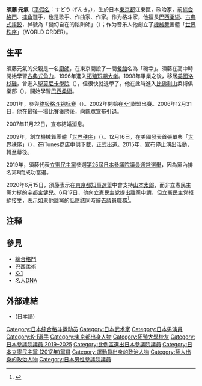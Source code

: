 {{expand Japanese}}
{{Infobox_Officeholder
| name = 須藤 元氣
| image = G_sudo.jpg
| office2 = {{JPN}}[[參議院_(日本)|參議院]]議員
|term_start2  = 2019年7月29日
|term_end2   = 
|predecessor2 = 
|successor2   = 
|constituency2= [[日本參議院比例區|比例區]]
| spouse = 
| parents=
| relatives=
| birth_date = {{birth date and age|1978|3|8}}
| birth_place = {{JPN}}[[東京都|東京都]][[江東区_(東京都)|江東区]]
| party = （[[立憲民主党_(日本2017年)|立憲民主党]]→）<br/>[[無党籍|無党籍]]
| alma_mater = [[拓殖短期大学|拓殖短期大学]]<br>{{link-en|聖莫妮卡學院|Santa Monica College}}藝術系<br>[[拓殖大学|拓殖大学]]研究院地方政治行政研究科
| religion = 
| website  = [https://sudogenki.com 須藤元気-WE ARE ALL ONE]
|module={{藝人
|embed=yes
|類型=男藝人
|代表作=《[[假面騎士W_Forever_A至Z/命運的Gaia_Memory|假面騎士W Forever A至Z/命運的Gaia Memory]]》
|IMDb=1846120
}}
| module2             = {{Infobox musical artist|embed = yes
| background          = solo_singer
| alias               =
| origin              = 
| genre               = [[Techno|Techno]]、[[Synthpop|Synthpop]]
| occupation          = 歌手
| years_active        = 2006年至今
| associated_acts     = [[世界秩序|World Order]]
}}
}}
'''須藤 元氣'''（[[平假名|平假名]]：すどう げんき，{{bd|1978年|3月8日|||catIdx=Sudo, Genki}}），生於日本[[東京都|東京都]]江東區，政治家，前[[綜合格鬥|綜合格鬥]]、[[摔角|摔角]]選手，也是歌手、作曲家、作家。作为格斗家，他擅長[[巴西柔術|巴西柔術]]、[[古典式摔跤|古典式摔跤]]，綽號為「變幻自在的陷阱師」（{{lang-ja|変幻自在のトリックスター}}）；作为音乐人他創立了[[機械舞|機械舞]]團體「[[世界秩序|世界秩序]]」（WORLD ORDER）。

==生平==
須藤元氣的父親是一名[[廚師|廚師]]，在東京開設了一間[[餐館|餐館]]名為「磯幸」。須藤在高中時開始學習[[古典式角力|古典式角力]]，1996年進入[[拓殖短期大学|拓殖短期大学]]。1998年畢業之後，移居[[美國|美國]][[洛杉磯|洛杉磯]]，曾進入[[聖莫尼卡學院|聖莫尼卡學院]]（{{lang|en|Santa Monica College}}），但很快就退學了。他在此時進入[[比佛利山|比佛利山]]柔術俱樂部（{{lang|en|Beverly Hills Jiu-Jitsu Club}}），開始學習[[巴西柔術|巴西柔術]]。

2001年，參與[[终极格斗锦标赛|终极格斗锦标赛]]（{{lang|en|UFC}}）。2002年開始在[[K-1|K-1]]聯盟出賽。2006年12月31日，他在最後一場比賽獲勝後，向觀眾宣布引退。

2007年11月22日，宣布結婚消息。

2009年，創立機械舞團體「[[世界秩序|世界秩序]]」（{{lang|en|WORLD ORDER}}）。12月16日，在美國發表首張單典「[[世界秩序_(單曲)|世界秩序]]」（{{lang|en|WORLD ORDER}}），在iTunes商店中供下載，正式出道。2015年，宣布停止演出活動，轉至幕後。

2019年，須藤代表[[立憲民主黨_(日本)|立憲民主黨]]參選[[第25屆日本參議院議員通常選舉|第25屆日本參議院議員通常選舉]]，因為黨內排名第8而成功當選。

2020年6月15日，須藤表示在[[2020年東京都知事選舉|東京都知事選舉]]中會支持[[山本太郎|山本太郎]]，而非立憲民主黨力挺的[[宇都宮健兒|宇都宮健兒]]。6月17日，他向立憲民主党提出離黨申請，但立憲民主党拒絕接受，表示如果他離黨的話應該同時辭去議員職務<ref>{{Cite web|title=立憲・須藤元気氏「離党する決意を固めました」 山本太郎氏支持を公言、波紋呼ぶ|url=https://www.j-cast.com/2020/06/17388141.html|accessdate=2020-06-17|date=2020-06-17|language=ja|website=J-CAST ニュース|archive-date=2021-05-07|archive-url=https://web.archive.org/web/20210507111156/https://www.j-cast.com/2020/06/17388141.html|dead-url=no}}</ref>。

== 注释 ==
{{Reflist}}

==參見==
*[[總合格鬥|總合格鬥]]
*[[巴西柔術|巴西柔術]]
*[[K-1|K-1]]
*[[名人DNA|名人DNA]]

==外部連結==
*{{Official website|http://crnavi.jp/sudogenki/blog}} (日本語)

{{Authority control}}
{{DEFAULTSORT:Sudo Genki}}
[[Category:日本综合格斗运动员|Category:日本综合格斗运动员]]
[[Category:日本武术家|Category:日本武术家]]
[[Category:日本男演員|Category:日本男演員]]
[[Category:K-1選手|Category:K-1選手]]
[[Category:東京都出身人物|Category:東京都出身人物]]
[[Category:拓殖大學校友|Category:拓殖大學校友]]
[[Category:日本參議院議員_2019–2025|Category:日本參議院議員 2019–2025]]
[[Category:比例區選出日本參議院議員|Category:比例區選出日本參議院議員]]
[[Category:日本立憲民主黨_(2017年)黨員|Category:日本立憲民主黨 (2017年)黨員]]
[[Category:運動員出身的政治人物|Category:運動員出身的政治人物]]
[[Category:藝人出身的政治人物|Category:藝人出身的政治人物]]
[[Category:日本男性參議院議員|Category:日本男性參議院議員]]